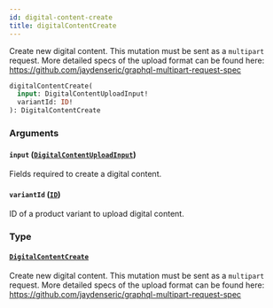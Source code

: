 ```yaml
---
id: digital-content-create
title: digitalContentCreate
---
```


Create new digital content. This mutation must be sent as a `multipart` request. More detailed specs of the upload format can be found here: https://github.com/jaydenseric/graphql-multipart-request-spec

```graphql
digitalContentCreate(
  input: DigitalContentUploadInput!
  variantId: ID!
): DigitalContentCreate
```

### Arguments

#### `input` ([`DigitalContentUploadInput`](../../../developer/api-reference/inputs/digital-content-upload-input))

Fields required to create a digital content.

#### `variantId` ([`ID`](../../../developer/api-reference/scalars/id))

ID of a product variant to upload digital content.

### Type

#### [`DigitalContentCreate`](../../../developer/api-reference/objects/digital-content-create)

Create new digital content. This mutation must be sent as a `multipart` request. More detailed specs of the upload format can be found here: https://github.com/jaydenseric/graphql-multipart-request-spec
